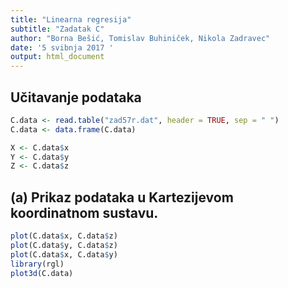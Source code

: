 ```yaml
---
title: "Linearna regresija"
subtitle: "Zadatak C"
author: "Borna Bešić, Tomislav Buhiniček, Nikola Zadravec"
date: '5 svibnja 2017 '
output: html_document
---
```


## Učitavanje podataka
```r
C.data <- read.table("zad57r.dat", header = TRUE, sep = " ")
C.data <- data.frame(C.data)

X <- C.data$x
Y <- C.data$y
Z <- C.data$z
```

## (a) Prikaz podataka u Kartezijevom koordinatnom sustavu.
```r
plot(C.data$x, C.data$z)
plot(C.data$y, C.data$z)
plot(C.data$x, C.data$y)
library(rgl)
plot3d(C.data)
```

```r

```


